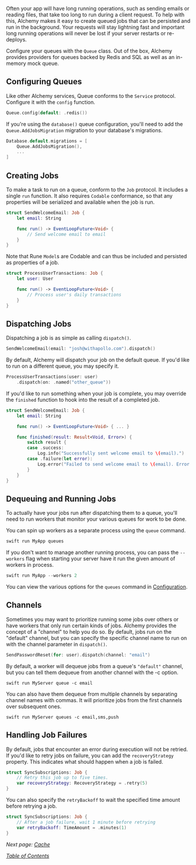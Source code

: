 Often your app will have long running operations, such as sending emails or reading files, that take too long to run during a client request. To help with this, Alchemy makes it easy to create queued jobs that can be persisted and run in the background. Your requests will stay lightning fast and important long running operations will never be lost if your server restarts or re-deploys.

Configure your queues with the `Queue` class. Out of the box, Alchemy provides providers for queues backed by Redis and SQL as well as an in-memory mock queue.

## Configuring Queues

Like other Alchemy services, Queue conforms to the `Service` protocol. Configure it with the `config` function.

```swift
Queue.config(default: .redis())
```

If you're using the `database()` queue configuration, you'll need to add the `Queue.AddJobsMigration` migration to your database's migrations.

```swift
Database.default.migrations = [
    Queue.AddJobsMigration(),
    ...
]
```

## Creating Jobs

To make a task to run on a queue, conform to the `Job` protocol. It includes a single `run` function. It also requires `Codable` conformance, so that any properties will be serialized and available when the job is run.

```swift
struct SendWelcomeEmail: Job {
    let email: String

    func run() -> EventLoopFuture<Void> {
        // Send welcome email to email
    }
}
```

Note that Rune `Model`s are Codable and can thus be included and persisted as properties of a job.

```swift
struct ProcessUserTransactions: Job {
    let user: User

    func run() -> EventLoopFuture<Void> {
        // Process user's daily transactions
    }
}
```

## Dispatching Jobs

Dispatching a job is as simple as calling `dispatch()`.

```swift
SendWelcomeEmail(email: "josh@withapollo.com").dispatch()
```

By default, Alchemy will dispatch your job on the default queue. If you'd like to run on a different queue, you may specify it.

```swift
ProcessUserTransactions(user: user)
    .dispatch(on: .named("other_queue"))
```

If you'd like to run something when your job is complete, you may override the `finished` function to hook into the result of a completed job.

```swift
struct SendWelcomeEmail: Job {
    let email: String

    func run() -> EventLoopFuture<Void> { ... }

    func finished(result: Result<Void, Error>) {
        switch result {
        case .success:
            Log.info("Successfully sent welcome email to \(email).")
        case .failure(let error):
            Log.error("Failed to send welcome email to \(email). Error was: \(error).")
        }
    }
}
```

## Dequeuing and Running Jobs

To actually have your jobs run after dispatching them to a queue, you'll need to run workers that monitor your various queues for work to be done.

You can spin up workers as a separate process using the `queue` command.

```bash
swift run MyApp queues
```

If you don't want to manage another running process, you can pass the `--workers` flag when starting your server have it run the given amount of workers in process.

```swift
swift run MyApp --workers 2
```

You can view the various options for the `queues` command in [Configuration](../getting-started/1_configuration.md#queue).

## Channels

Sometimes you may want to prioritize running some jobs over others or have workers that only run certain kinds of jobs. Alchemy provides the concept of a "channel" to help you do so. By default, jobs run on the "default" channel, but you can specify the specific channel name to run on with the channel parameter in `dispatch()`.

```swift
SendPasswordReset(for: user).dispatch(channel: "email")
```

By default, a worker will dequeue jobs from a queue's `"default"` channel, but you can tell them dequeue from another channel with the -c option.

```shell
swift run MyServer queue -c email
```

You can also have them dequeue from multiple channels by separating channel names with commas. It will prioritize jobs from the first channels over subsequent ones.

```shell
swift run MyServer queues -c email,sms,push
```

## Handling Job Failures

By default, jobs that encounter an error during execution will not be retried. If you'd like to retry jobs on failure, you can add the `recoveryStrategy` property. This indicates what should happen when a job is failed.

```swift
struct SyncSubscriptions: Job {
    // Retry this job up to five times.
    var recoveryStrategy: RecoveryStrategy = .retry(5)
}
```

You can also specify the `retryBackoff` to wait the specified time amount before retrying a job.

```swift
struct SyncSubscriptions: Job {
    // After a job failure, wait 1 minute before retrying
    var retryBackoff: TimeAmount = .minutes(1)
}
```

_Next page:_ [_Cache_](9_cache.md)

[_Table of Contents_](../Docs/#docs)
